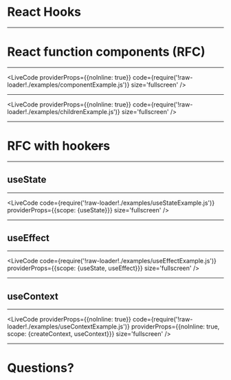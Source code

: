 
<Head>
  <title>React Hooks</title>
</Head>

# React Hooks

---

# React function components (RFC)

---

<LiveCode providerProps={{noInline: true}} code={require('!raw-loader!./examples/componentExample.js')} size='fullscreen' />

---

<LiveCode providerProps={{noInline: true}} code={require('!raw-loader!./examples/childrenExample.js')} size='fullscreen' />

---

# RFC with hook~~er~~s

---

## useState

---

<LiveCode code={require('!raw-loader!./examples/useStateExample.js')} providerProps={{scope: {useState}}} size='fullscreen' />

---

## useEffect

---

<LiveCode code={require('!raw-loader!./examples/useEffectExample.js')} providerProps={{scope: {useState, useEffect}}} size='fullscreen' />

---

## useContext

---

<LiveCode providerProps={{noInline: true}} code={require('!raw-loader!./examples/useContextExample.js')} providerProps={{noInline: true, scope: {createContext, useContext}}} size='fullscreen' />

---

# Questions?

